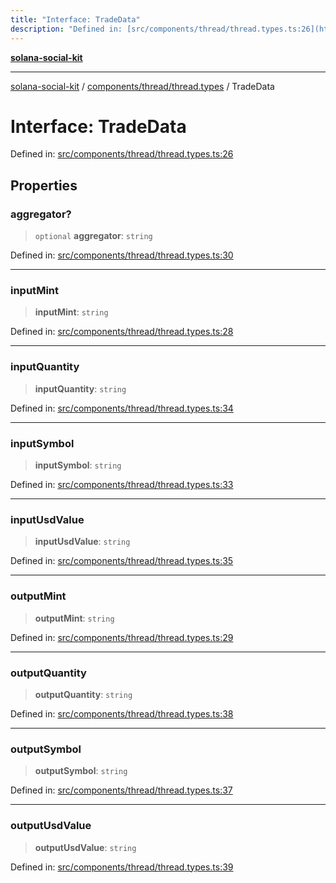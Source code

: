 ```yaml
---
title: "Interface: TradeData"
description: "Defined in: [src/components/thread/thread.types.ts:26](https://github.com/SendArcade/solana-app-kit/blob/bd4b3556b8f469c27ebb06f4df65b3a36b43ba3b/src/components/thread/thread.types.ts#L26)"
---
```


[**solana-social-kit**](../../../../README.mdx)

***

[solana-social-kit](../../../../README.mdx) / [components/thread/thread.types](../README.mdx) / TradeData

# Interface: TradeData

Defined in: [src/components/thread/thread.types.ts:26](https://github.com/SendArcade/solana-app-kit/blob/bd4b3556b8f469c27ebb06f4df65b3a36b43ba3b/src/components/thread/thread.types.ts#L26)

## Properties

### aggregator?

> `optional` **aggregator**: `string`

Defined in: [src/components/thread/thread.types.ts:30](https://github.com/SendArcade/solana-app-kit/blob/bd4b3556b8f469c27ebb06f4df65b3a36b43ba3b/src/components/thread/thread.types.ts#L30)

***

### inputMint

> **inputMint**: `string`

Defined in: [src/components/thread/thread.types.ts:28](https://github.com/SendArcade/solana-app-kit/blob/bd4b3556b8f469c27ebb06f4df65b3a36b43ba3b/src/components/thread/thread.types.ts#L28)

***

### inputQuantity

> **inputQuantity**: `string`

Defined in: [src/components/thread/thread.types.ts:34](https://github.com/SendArcade/solana-app-kit/blob/bd4b3556b8f469c27ebb06f4df65b3a36b43ba3b/src/components/thread/thread.types.ts#L34)

***

### inputSymbol

> **inputSymbol**: `string`

Defined in: [src/components/thread/thread.types.ts:33](https://github.com/SendArcade/solana-app-kit/blob/bd4b3556b8f469c27ebb06f4df65b3a36b43ba3b/src/components/thread/thread.types.ts#L33)

***

### inputUsdValue

> **inputUsdValue**: `string`

Defined in: [src/components/thread/thread.types.ts:35](https://github.com/SendArcade/solana-app-kit/blob/bd4b3556b8f469c27ebb06f4df65b3a36b43ba3b/src/components/thread/thread.types.ts#L35)

***

### outputMint

> **outputMint**: `string`

Defined in: [src/components/thread/thread.types.ts:29](https://github.com/SendArcade/solana-app-kit/blob/bd4b3556b8f469c27ebb06f4df65b3a36b43ba3b/src/components/thread/thread.types.ts#L29)

***

### outputQuantity

> **outputQuantity**: `string`

Defined in: [src/components/thread/thread.types.ts:38](https://github.com/SendArcade/solana-app-kit/blob/bd4b3556b8f469c27ebb06f4df65b3a36b43ba3b/src/components/thread/thread.types.ts#L38)

***

### outputSymbol

> **outputSymbol**: `string`

Defined in: [src/components/thread/thread.types.ts:37](https://github.com/SendArcade/solana-app-kit/blob/bd4b3556b8f469c27ebb06f4df65b3a36b43ba3b/src/components/thread/thread.types.ts#L37)

***

### outputUsdValue

> **outputUsdValue**: `string`

Defined in: [src/components/thread/thread.types.ts:39](https://github.com/SendArcade/solana-app-kit/blob/bd4b3556b8f469c27ebb06f4df65b3a36b43ba3b/src/components/thread/thread.types.ts#L39)
